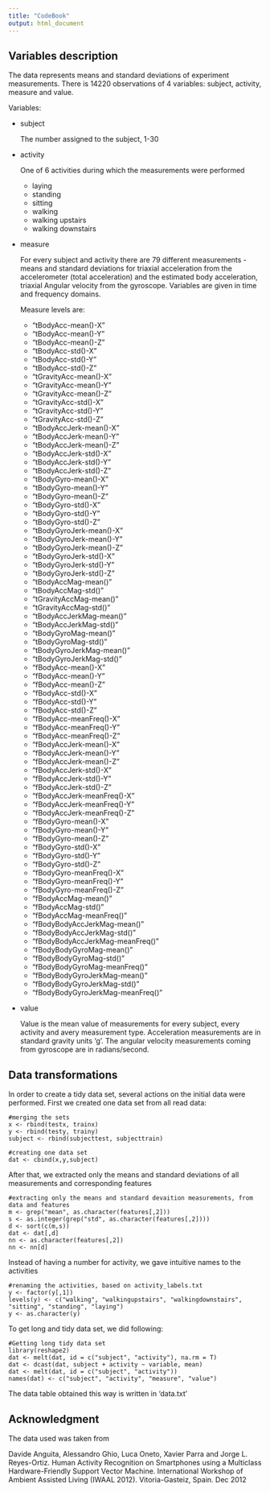 ```yaml
---
title: "CodeBook"
output: html_document
---
```

Variables description
------------------------------------------

The data represents means and standard deviations of experiment measurements. There is 14220 observations of 4 variables: subject, activity, measure and value. 

Variables:

  - subject 
  
    The number assigned to the subject, 1-30
    
  - activity
  
    One of 6 activities during which the measurements were performed
      - laying
      - standing
      - sitting
      - walking
      - walking upstairs
      - walking downstairs
      
  - measure
  
    For every subject and activity there are 79 different measurements - means and standard deviations for triaxial acceleration from the accelerometer (total acceleration) and the estimated body acceleration, triaxial Angular velocity from the gyroscope. Variables are given in time and frequency domains. 
    
    Measure levels are:
    
      - "tBodyAcc-mean()-X"
      - "tBodyAcc-mean()-Y"
      - "tBodyAcc-mean()-Z"
      - "tBodyAcc-std()-X"
      - "tBodyAcc-std()-Y"
      - "tBodyAcc-std()-Z"
      - "tGravityAcc-mean()-X"
      - "tGravityAcc-mean()-Y"
      - "tGravityAcc-mean()-Z"
      - "tGravityAcc-std()-X"
      - "tGravityAcc-std()-Y"
      - "tGravityAcc-std()-Z"
      - "tBodyAccJerk-mean()-X"
      - "tBodyAccJerk-mean()-Y"
      - "tBodyAccJerk-mean()-Z"
      - "tBodyAccJerk-std()-X"
      - "tBodyAccJerk-std()-Y"
      - "tBodyAccJerk-std()-Z"
      - "tBodyGyro-mean()-X"
      - "tBodyGyro-mean()-Y"
      - "tBodyGyro-mean()-Z"
      - "tBodyGyro-std()-X"
      - "tBodyGyro-std()-Y"
      - "tBodyGyro-std()-Z"
      - "tBodyGyroJerk-mean()-X"
      - "tBodyGyroJerk-mean()-Y"
      - "tBodyGyroJerk-mean()-Z"
      - "tBodyGyroJerk-std()-X"
      - "tBodyGyroJerk-std()-Y"
      - "tBodyGyroJerk-std()-Z"
      - "tBodyAccMag-mean()"
      - "tBodyAccMag-std()"
      - "tGravityAccMag-mean()"
      - "tGravityAccMag-std()"
      - "tBodyAccJerkMag-mean()"
      - "tBodyAccJerkMag-std()"
      - "tBodyGyroMag-mean()"
      - "tBodyGyroMag-std()"
      - "tBodyGyroJerkMag-mean()"
      - "tBodyGyroJerkMag-std()"
      - "fBodyAcc-mean()-X"
      - "fBodyAcc-mean()-Y"
      - "fBodyAcc-mean()-Z"
      - "fBodyAcc-std()-X"
      - "fBodyAcc-std()-Y"
      - "fBodyAcc-std()-Z"
      - "fBodyAcc-meanFreq()-X"
      - "fBodyAcc-meanFreq()-Y"
      - "fBodyAcc-meanFreq()-Z"
      - "fBodyAccJerk-mean()-X"
      - "fBodyAccJerk-mean()-Y"
      - "fBodyAccJerk-mean()-Z"
      - "fBodyAccJerk-std()-X"
      - "fBodyAccJerk-std()-Y"
      - "fBodyAccJerk-std()-Z"
      - "fBodyAccJerk-meanFreq()-X"
      - "fBodyAccJerk-meanFreq()-Y"
      - "fBodyAccJerk-meanFreq()-Z"
      - "fBodyGyro-mean()-X"
      - "fBodyGyro-mean()-Y"
      - "fBodyGyro-mean()-Z"
      - "fBodyGyro-std()-X"
      - "fBodyGyro-std()-Y"
      - "fBodyGyro-std()-Z"
      - "fBodyGyro-meanFreq()-X"
      - "fBodyGyro-meanFreq()-Y"
      - "fBodyGyro-meanFreq()-Z"
      - "fBodyAccMag-mean()"
      - "fBodyAccMag-std()"
      - "fBodyAccMag-meanFreq()"
      - "fBodyBodyAccJerkMag-mean()"
      - "fBodyBodyAccJerkMag-std()"
      - "fBodyBodyAccJerkMag-meanFreq()"
      - "fBodyBodyGyroMag-mean()"
      - "fBodyBodyGyroMag-std()"
      - "fBodyBodyGyroMag-meanFreq()"
      - "fBodyBodyGyroJerkMag-mean()"
      - "fBodyBodyGyroJerkMag-std()"
      - "fBodyBodyGyroJerkMag-meanFreq()"
           
  - value
    
    Value is the mean value of measurements for every subject, every activity and avery measurement type. Acceleration measurements are in standard gravity units 'g'. The angular velocity measurements coming from gyroscope are in radians/second. 


Data transformations
------------------------------------------    
In order to create a tidy data set, several actions on the initial data were performed. First we created one data set from all read data:

```
#merging the sets
x <- rbind(testx, trainx)
y <- rbind(testy, trainy)
subject <- rbind(subjecttest, subjecttrain)

#creating one data set
dat <- cbind(x,y,subject)
```

After that, we extracted only the means and standard deviations of all measurements and corresponding features

```
#extracting only the means and standard devaition measurements, from data and features
m <- grep("mean", as.character(features[,2]))
s <- as.integer(grep("std", as.character(features[,2])))
d <- sort(c(m,s))
dat <- dat[,d]
nn <- as.character(features[,2])
nn <- nn[d]

```

Instead of having a number for activity, we gave intuitive names to the activities 

```
#renaming the activities, based on activity_labels.txt
y <- factor(y[,1])
levels(y) <- c("walking", "walkingupstairs", "walkingdownstairs", "sitting", "standing", "laying")
y <- as.character(y)

```

To get long and tidy data set, we did following:

```
#Getting long tidy data set
library(reshape2)
dat <- melt(dat, id = c("subject", "activity"), na.rm = T)
dat <- dcast(dat, subject + activity ~ variable, mean)
dat <- melt(dat, id = c("subject", "activity"))
names(dat) <- c("subject", "activity", "measure", "value")
```
The data table obtained this way is written in 'data.txt'

Acknowledgment
---------------------------------------------------
The data used was taken from 

Davide Anguita, Alessandro Ghio, Luca Oneto, Xavier Parra and Jorge L. Reyes-Ortiz. Human Activity Recognition on Smartphones using a Multiclass Hardware-Friendly Support Vector Machine. International Workshop of Ambient Assisted Living (IWAAL 2012). Vitoria-Gasteiz, Spain. Dec 2012

          
            